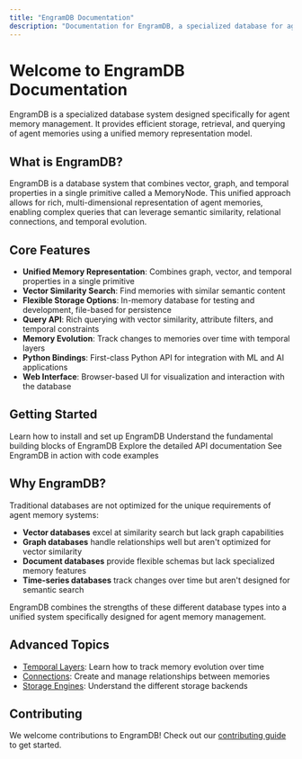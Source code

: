 ```yaml
---
title: "EngramDB Documentation"
description: "Documentation for EngramDB, a specialized database for agent memory management"
---
```


# Welcome to EngramDB Documentation

EngramDB is a specialized database system designed specifically for agent memory management. It provides efficient storage, retrieval, and querying of agent memories using a unified memory representation model.

## What is EngramDB?

EngramDB is a database system that combines vector, graph, and temporal properties in a single primitive called a MemoryNode. This unified approach allows for rich, multi-dimensional representation of agent memories, enabling complex queries that can leverage semantic similarity, relational connections, and temporal evolution.

## Core Features

- **Unified Memory Representation**: Combines graph, vector, and temporal properties in a single primitive
- **Vector Similarity Search**: Find memories with similar semantic content
- **Flexible Storage Options**: In-memory database for testing and development, file-based for persistence
- **Query API**: Rich querying with vector similarity, attribute filters, and temporal constraints
- **Memory Evolution**: Track changes to memories over time with temporal layers
- **Python Bindings**: First-class Python API for integration with ML and AI applications
- **Web Interface**: Browser-based UI for visualization and interaction with the database

## Getting Started

<CardGroup cols={2}>
  <Card
    title="Installation"
    icon="rocket"
    href="/getting-started"
  >
    Learn how to install and set up EngramDB
  </Card>
  <Card
    title="Core Concepts"
    icon="book"
    href="/core-concepts"
  >
    Understand the fundamental building blocks of EngramDB
  </Card>
  <Card
    title="API Reference"
    icon="code"
    href="/api-reference/memory-node"
  >
    Explore the detailed API documentation
  </Card>
  <Card
    title="Examples"
    icon="flask"
    href="/examples/rust-examples"
  >
    See EngramDB in action with code examples
  </Card>
</CardGroup>

## Why EngramDB?

Traditional databases are not optimized for the unique requirements of agent memory systems:

- **Vector databases** excel at similarity search but lack graph capabilities
- **Graph databases** handle relationships well but aren't optimized for vector similarity
- **Document databases** provide flexible schemas but lack specialized memory features
- **Time-series databases** track changes over time but aren't designed for semantic search

EngramDB combines the strengths of these different database types into a unified system specifically designed for agent memory management.

## Advanced Topics

- [Temporal Layers](/advanced-topics/temporal-layers): Learn how to track memory evolution over time
- [Connections](/advanced-topics/connections): Create and manage relationships between memories
- [Storage Engines](/advanced-topics/storage-engines): Understand the different storage backends

## Contributing

We welcome contributions to EngramDB! Check out our [contributing guide](/contributing) to get started.
